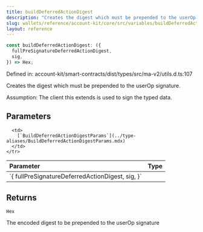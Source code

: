 ```yaml
---
title: buildDeferredActionDigest
description: "Creates the digest which must be prepended to the userOp signature.  Assumption: The client this extends is used to sign the typed data."
slug: wallets/reference/account-kit/core/src/variables/buildDeferredActionDigest
layout: reference
---
```


```ts
const buildDeferredActionDigest: ({
  fullPreSignatureDeferredActionDigest,
  sig,
}) => Hex;
```

Defined in: account-kit/smart-contracts/dist/types/src/ma-v2/utils.d.ts:107

Creates the digest which must be prepended to the userOp signature.

Assumption: The client this extends is used to sign the typed data.

## Parameters

<table>
  <thead>
    <tr>
      <th align="left">Parameter</th>
      <th align="left">Type</th>
    </tr>
  </thead>

  <tbody>
    <tr>
      <td>
        `{ fullPreSignatureDeferredActionDigest, sig, }`
      </td>

      <td>
        [`BuildDeferredActionDigestParams`](../type-aliases/BuildDeferredActionDigestParams.mdx)
      </td>
    </tr>

  </tbody>
</table>

## Returns

`Hex`

The encoded digest to be prepended to the userOp signature
